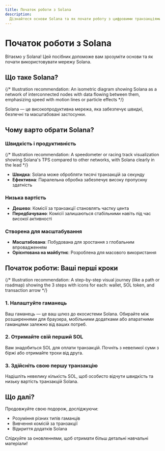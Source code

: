 ```yaml
---
title: Початок роботи з Solana
description:
  Дізнайтеся основи Solana та як почати роботу з цифровими транзакціями
---
```


# Початок роботи з Solana

Вітаємо у Solana! Цей посібник допоможе вам зрозуміти основи та як почати
використовувати мережу Solana.

## Що таке Solana?

{/* Illustration recommendation: An isometric diagram showing Solana as a network of interconnected nodes with data flowing between them, emphasizing speed with motion lines or particle effects */}

Solana — це високопродуктивна мережа, яка забезпечує швидкі, безпечні та
масштабовані застосунки.

## Чому варто обрати Solana?

### Швидкість і продуктивність

{/* Illustration recommendation: A speedometer or racing track visualization showing Solana's TPS compared to other networks, with Solana clearly in the lead */}

- **Швидка**: Solana може обробляти тисячі транзакцій за секунду
- **Ефективна**: Паралельна обробка забезпечує високу пропускну здатність

### Низька вартість

- **Дешево**: Комісії за транзакції становлять частку цента
- **Передбачувано**: Комісії залишаються стабільними навіть під час високої
  активності

### Створена для масштабування

- **Масштабована**: Побудована для зростання з глобальним впровадженням
- **Орієнтована на майбутнє**: Розроблена для масового використання

## Початок роботи: Ваші перші кроки

{/* Illustration recommendation: A step-by-step visual journey (like a path or roadmap) showing the 3 steps with icons for each: wallet, SOL token, and transaction arrow */}

### 1. Налаштуйте гаманець

Ваш гаманець — це ваш шлюз до екосистеми Solana. Обирайте між розширеннями для
браузера, мобільними додатками або апаратними гаманцями залежно від ваших
потреб.

### 2. Отримайте свій перший SOL

Вам знадобиться SOL для оплати транзакцій. Почніть з невеликої суми з біржі або
отримайте трохи від друга.

### 3. Здійсніть свою першу транзакцію

Надішліть невелику кількість SOL, щоб особисто відчути швидкість та низьку
вартість транзакцій Solana.

## Що далі?

Продовжуйте свою подорож, досліджуючи:

- Розуміння різних типів гаманців
- Вивчення комісій за транзакції
- Відкриття додатків Solana

Слідкуйте за оновленнями, щоб отримати більш детальні навчальні матеріали!